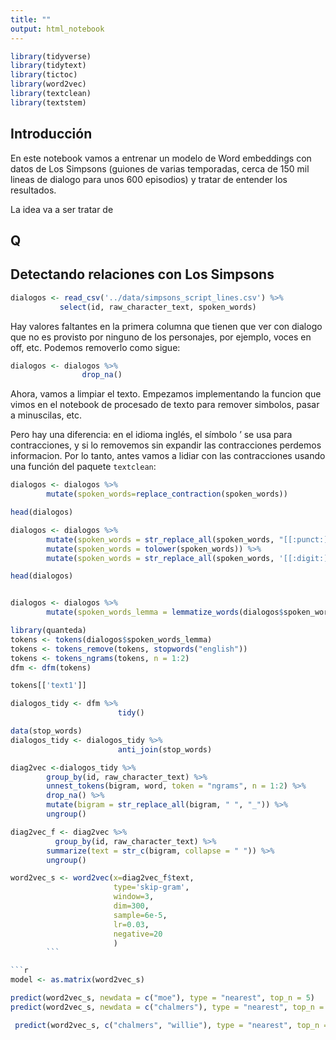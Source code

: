 ```yaml
---
title: ""
output: html_notebook
---
```


```r
library(tidyverse)
library(tidytext)
library(tictoc)
library(word2vec)
library(textclean)
library(textstem)
```

## Introducción
En este notebook vamos a entrenar un modelo de Word embeddings con datos de Los Simpsons (guiones de varias temporadas, cerca de 150 mil lineas de dialogo para unos 600 episodios) y tratar de entender los resultados.

La idea va a ser tratar de 

## Q



## Detectando relaciones con Los Simpsons

```r
dialogos <- read_csv('../data/simpsons_script_lines.csv') %>%
           select(id, raw_character_text, spoken_words)
```

Hay valores faltantes en la primera columna que tienen que ver con dialogo que no es provisto por ninguno de los personajes, por ejemplo, voces en off, etc. Podemos removerlo como sigue:

```r
dialogos <- dialogos %>%
                drop_na()
```

Ahora, vamos a limpiar el texto. Empezamos implementando la funcion que vimos en el notebook de procesado de texto para remover simbolos, pasar a minuscilas, etc.

Pero hay una diferencia: en el idioma inglés, el símbolo ' se usa para contracciones, y si lo removemos sin expandir las contracciones perdemos informacion. Por lo tanto, antes vamos a lidiar con las contracciones usando una función del paquete `textclean`:

```r
dialogos <- dialogos %>%
        mutate(spoken_words=replace_contraction(spoken_words))

head(dialogos)
```

```r
dialogos <- dialogos %>%
        mutate(spoken_words = str_replace_all(spoken_words, "[[:punct:]]", "")) %>%
        mutate(spoken_words = tolower(spoken_words)) %>%
        mutate(spoken_words = str_replace_all(spoken_words, '[[:digit:]]+', ''))

head(dialogos)
```

```r

```



```r
dialogos <- dialogos %>%
        mutate(spoken_words_lemma = lemmatize_words(dialogos$spoken_words))
```





```r
library(quanteda)
tokens <- tokens(dialogos$spoken_words_lemma)
tokens <- tokens_remove(tokens, stopwords("english"))
tokens <- tokens_ngrams(tokens, n = 1:2)
dfm <- dfm(tokens)
```


```r

tokens[['text1']]

```


```r
dialogos_tidy <- dfm %>%
                        tidy()

```




```r
data(stop_words)
dialogos_tidy <- dialogos_tidy %>%
                        anti_join(stop_words)

```

```r
diag2vec <-dialogos_tidy %>%
        group_by(id, raw_character_text) %>% 
        unnest_tokens(bigram, word, token = "ngrams", n = 1:2) %>%
        drop_na() %>%
        mutate(bigram = str_replace_all(bigram, " ", "_")) %>%
        ungroup()
```



```r
diag2vec_f <- diag2vec %>%
          group_by(id, raw_character_text) %>% 
        summarize(text = str_c(bigram, collapse = " ")) %>%
        ungroup()
```


```r
word2vec_s <- word2vec(x=diag2vec_f$text,
                       type='skip-gram',
                       window=3,
                       dim=300,
                       sample=6e-5,
                       lr=0.03,
                       negative=20
                       ) 
        ```

```r
model <- as.matrix(word2vec_s)
```

```r
predict(word2vec_s, newdata = c("moe"), type = "nearest", top_n = 5)
predict(word2vec_s, newdata = c("chalmers"), type = "nearest", top_n = 5)


```

```r
 predict(word2vec_s, c("chalmers", "willie"), type = "nearest", top_n = 5)
```

